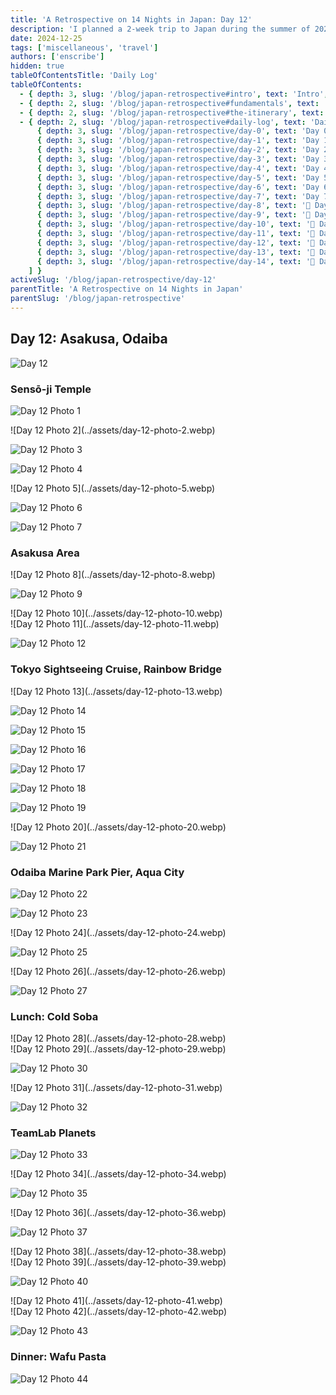 ```yaml
---
title: 'A Retrospective on 14 Nights in Japan: Day 12'
description: 'I planned a 2-week trip to Japan during the summer of 2023 for my family. Here are some of the highlights, blunders, experiences gathered throughout the process.'
date: 2024-12-25
tags: ['miscellaneous', 'travel']
authors: ['enscribe']
hidden: true
tableOfContentsTitle: 'Daily Log'
tableOfContents:
  - { depth: 3, slug: '/blog/japan-retrospective#intro', text: 'Intro', subheadings: [] }
  - { depth: 2, slug: '/blog/japan-retrospective#fundamentals', text: 'Fundamentals', subheadings: [] }
  - { depth: 2, slug: '/blog/japan-retrospective#the-itinerary', text: 'The Itinerary', subheadings: [] }
  - { depth: 2, slug: '/blog/japan-retrospective#daily-log', text: 'Daily Log', subheadings: [
      { depth: 3, slug: '/blog/japan-retrospective/day-0', text: 'Day 0: Kansai Airport', subheadings: [] },
      { depth: 3, slug: '/blog/japan-retrospective/day-1', text: 'Day 1: Osaka Day Trip', subheadings: [] },
      { depth: 3, slug: '/blog/japan-retrospective/day-2', text: 'Day 2: Nara Day Trip', subheadings: [] },
      { depth: 3, slug: '/blog/japan-retrospective/day-3', text: 'Day 3: East Kyoto', subheadings: [] },
      { depth: 3, slug: '/blog/japan-retrospective/day-4', text: 'Day 4: West/Central Kyoto', subheadings: [] },
      { depth: 3, slug: '/blog/japan-retrospective/day-5', text: 'Day 5: Fushimi-Inari Taisha', subheadings: [] },
      { depth: 3, slug: '/blog/japan-retrospective/day-6', text: 'Day 6: Hakone', subheadings: [] },
      { depth: 3, slug: '/blog/japan-retrospective/day-7', text: 'Day 7: Hakone Round Course', subheadings: [] },
      { depth: 3, slug: '/blog/japan-retrospective/day-8', text: '🚧 Day 8: Shinjuku', subheadings: [] },
      { depth: 3, slug: '/blog/japan-retrospective/day-9', text: '🚧 Day 9: Yokohama, Shibuya', subheadings: [] },
      { depth: 3, slug: '/blog/japan-retrospective/day-10', text: '🚧 Day 10: Rest Day', subheadings: [] },
      { depth: 3, slug: '/blog/japan-retrospective/day-11', text: '🚧 Day 11: Akihabara', subheadings: [] },
      { depth: 3, slug: '/blog/japan-retrospective/day-12', text: '🚧 Day 12: Asakusa, Odaiba', subheadings: [] },
      { depth: 3, slug: '/blog/japan-retrospective/day-13', text: '🚧 Day 13: Kamakura Day Trip', subheadings: [] },
      { depth: 3, slug: '/blog/japan-retrospective/day-14', text: '🚧 Day 14: Haneda Airport', subheadings: [] },
    ] }
activeSlug: '/blog/japan-retrospective/day-12'
parentTitle: 'A Retrospective on 14 Nights in Japan'
parentSlug: '/blog/japan-retrospective'
---
```


## Day 12: Asakusa, Odaiba

![Day 12](../assets/day-12.webp)

### Sensō-ji Temple

![Day 12 Photo 1](../assets/day-12-photo-1.webp)

<div class="flex gap-2 [&>*>*]:my-0">
![Day 12 Photo 2](../assets/day-12-photo-2.webp)

![Day 12 Photo 3](../assets/day-12-photo-3.webp)

</div>

![Day 12 Photo 4](../assets/day-12-photo-4.webp)

<div class="flex gap-2 [&>*>*]:my-0">
![Day 12 Photo 5](../assets/day-12-photo-5.webp)

![Day 12 Photo 6](../assets/day-12-photo-6.webp)

</div>

![Day 12 Photo 7](../assets/day-12-photo-7.webp)

### Asakusa Area

<div class="flex gap-2 [&>*>*]:my-0">
![Day 12 Photo 8](../assets/day-12-photo-8.webp)

![Day 12 Photo 9](../assets/day-12-photo-9.webp)

</div>

<div class="mx-auto w-1/2">
![Day 12 Photo 10](../assets/day-12-photo-10.webp)

</div>

<div class="flex gap-2 [&>*>*]:my-0">
![Day 12 Photo 11](../assets/day-12-photo-11.webp)

![Day 12 Photo 12](../assets/day-12-photo-12.webp)

</div>

### Tokyo Sightseeing Cruise, Rainbow Bridge

<div class="flex gap-2 [&>*>*]:my-0">
![Day 12 Photo 13](../assets/day-12-photo-13.webp)

![Day 12 Photo 14](../assets/day-12-photo-14.webp)

</div>

![Day 12 Photo 15](../assets/day-12-photo-15.webp)

![Day 12 Photo 16](../assets/day-12-photo-16.webp)

![Day 12 Photo 17](../assets/day-12-photo-17.webp)

![Day 12 Photo 18](../assets/day-12-photo-18.webp)

![Day 12 Photo 19](../assets/day-12-photo-19.webp)

<div class="flex gap-2 [&>*>*]:my-0">
![Day 12 Photo 20](../assets/day-12-photo-20.webp)

![Day 12 Photo 21](../assets/day-12-photo-21.webp)

</div>

### Odaiba Marine Park Pier, Aqua City

![Day 12 Photo 22](../assets/day-12-photo-22.webp)

![Day 12 Photo 23](../assets/day-12-photo-23.webp)

<div class="flex gap-2 [&>*>*]:my-0">
![Day 12 Photo 24](../assets/day-12-photo-24.webp)

![Day 12 Photo 25](../assets/day-12-photo-25.webp)

</div>

<div class="flex gap-2 [&>*>*]:my-0">
![Day 12 Photo 26](../assets/day-12-photo-26.webp)

![Day 12 Photo 27](../assets/day-12-photo-27.webp)

</div>

### Lunch: Cold Soba

<div class="mx-auto w-1/2">
![Day 12 Photo 28](../assets/day-12-photo-28.webp)

</div>

<div class="flex gap-2 [&>*>*]:my-0">
![Day 12 Photo 29](../assets/day-12-photo-29.webp)

![Day 12 Photo 30](../assets/day-12-photo-30.webp)

</div>

<div class="flex gap-2 [&>*>*]:my-0">
![Day 12 Photo 31](../assets/day-12-photo-31.webp)

![Day 12 Photo 32](../assets/day-12-photo-32.webp)

</div>

### TeamLab Planets

![Day 12 Photo 33](../assets/day-12-photo-33.webp)

<div class="flex gap-2 [&>*>*]:my-0">
![Day 12 Photo 34](../assets/day-12-photo-34.webp)

![Day 12 Photo 35](../assets/day-12-photo-35.webp)

</div>

<div class="flex gap-2 [&>*>*]:my-0">
![Day 12 Photo 36](../assets/day-12-photo-36.webp)

![Day 12 Photo 37](../assets/day-12-photo-37.webp)

</div>

<div class="mx-auto w-1/2">
![Day 12 Photo 38](../assets/day-12-photo-38.webp)

</div>

<div class="flex gap-2 [&>*>*]:my-0">
![Day 12 Photo 39](../assets/day-12-photo-39.webp)

![Day 12 Photo 40](../assets/day-12-photo-40.webp)

</div>

<div class="mx-auto w-1/2">
![Day 12 Photo 41](../assets/day-12-photo-41.webp)

</div>

<div class="flex gap-2 [&>*>*]:my-0">
![Day 12 Photo 42](../assets/day-12-photo-42.webp)

![Day 12 Photo 43](../assets/day-12-photo-43.webp)

</div>

### Dinner: Wafu Pasta

![Day 12 Photo 44](../assets/day-12-photo-44.webp)
